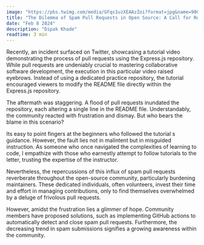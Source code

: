 ```yaml
---
image: "https://pbs.twimg.com/media/GFqs1uzXEAAzZoi?format=jpg&name=900x900"
title: "The Dilemma of Spam Pull Requests in Open Source: A Call for Responsible Learning"
date: "Feb 8 2024"
description: "Dipak Khade"
readtime: 3 min
---
```


Recently, an incident surfaced on Twitter, showcasing a tutorial video demonstrating the process of pull requests using the Express.js repository. While pull requests are undeniably crucial to mastering collaborative software development, the execution in this particular video raised eyebrows. Instead of using a dedicated practice repository, the tutorial encouraged viewers to modify the README file directly within the Express.js repository.

The aftermath was staggering. A flood of pull requests inundated the repository, each altering a single line in the README file. Understandably, the community reacted with frustration and dismay. But who bears the blame in this scenario?

Its easy to point fingers at the beginners who followed the tutorial s guidance. However, the fault lies not in malintent but in misguided instruction. As someone who once navigated the complexities of learning to code, I empathize with those who earnestly attempt to follow tutorials to the letter, trusting the expertise of the instructor.

Nevertheless, the repercussions of this influx of spam pull requests reverberate throughout the open-source community, particularly burdening maintainers. These dedicated individuals, often volunteers, invest their time and effort in managing contributions, only to find themselves overwhelmed by a deluge of frivolous pull requests.

However, amidst the frustration lies a glimmer of hope. Community members have proposed solutions, such as implementing GitHub actions to automatically detect and close spam pull requests. Furthermore, the decreasing trend in spam submissions signifies a growing awareness within the community.
